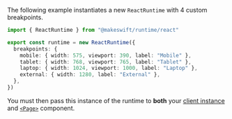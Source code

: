 
The following example instantiates a new `ReactRuntime` with 4 custom breakpoints.

```ts makeswift/runtime.ts
import { ReactRuntime } from "@makeswift/runtime/react"

export const runtime = new ReactRuntime({
  breakpoints: {
    mobile: { width: 575, viewport: 390, label: "Mobile" },
    tablet: { width: 768, viewport: 765, label: "Tablet" },
    laptop: { width: 1024, viewport: 1000, label: "Laptop" },
    external: { width: 1280, label: "External" },
  },
})
```

You must then pass this instance of the runtime to
**both** your [client instance](/reference/makeswift/constructor) and [`<Page>`](/reference/components/page) component.

<CodeGroup>

<ClientExample />

<PagesCatchAllExample />

</CodeGroup>
